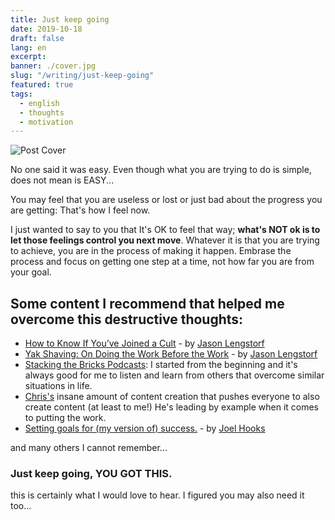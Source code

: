 ```yaml
---
title: Just keep going
date: 2019-10-18
draft: false
lang: en
excerpt:
banner: ./cover.jpg
slug: "/writing/just-keep-going"
featured: true
tags:
  - english
  - thoughts
  - motivation
---
```


![Post Cover](./cover.jpg)

No one said it was easy. Even though what you are trying to do is simple, does not mean is EASY...

You may feel that you are useless or lost or just bad about the progress you are getting: That's how I feel now.

I just wanted to say to you that It's OK to feel that way; **what's NOT ok is to let those feelings control you next move**. Whatever it is that you are trying to achieve, you are in the process of making it happen. Embrase the process and focus on getting one step at a time, not how far you are from your goal.

## Some content I recommend that helped me overcome this destructive thoughts:

- [How to Know If You’ve Joined a Cult]() - by [Jason Lengstorf](https://twitter.com/jlengstorf)
- [Yak Shaving: On Doing the Work Before the Work](https://lengstorf.com/yak-shaving/) - by [Jason Lengstorf](https://twitter.com/jlengstorf)
- [Stacking the Bricks Podcasts](https://stackingthebricks.com/podcast/): I started from the beginning and it's always good for me to listen and learn from others that overcome similar situations in life.
- [Chris's](https://www.christopherbiscardi.com/) insane amount of content creation that pushes everyone to also create content (at least to me!) He's leading by example when it comes to putting the work.
- [Setting goals for (my version of) success.](https://joelhooks.com/blog/2016/04/08/setting-goals-for-my-version-of-success) - by [Joel Hooks](https://twitter.com/jhooks)

and many others I cannot remember...

### Just keep going, YOU GOT THIS.

this is certainly what I would love to hear. I figured you may also need it too...
